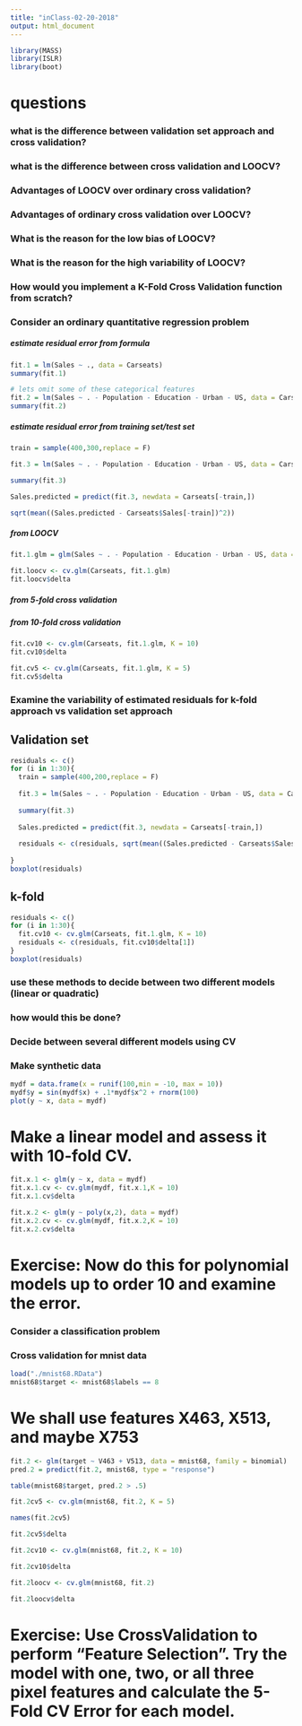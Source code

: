 ```yaml
---
title: "inClass-02-20-2018"
output: html_document
---
```


```r
library(MASS)
library(ISLR)
library(boot)
```

# questions

### what is the difference between validation set approach and cross validation?

### what is the difference between cross validation and LOOCV?

### Advantages of LOOCV over ordinary cross validation?

### Advantages of ordinary cross validation over LOOCV?

### What is the reason for the low bias of LOOCV? 

### What is the reason for the high variability of LOOCV?

### How would you implement a K-Fold Cross Validation function from scratch?



### Consider an ordinary quantitative regression problem
##### estimate residual error from formula
```r
fit.1 = lm(Sales ~ ., data = Carseats)
summary(fit.1)

# lets omit some of these categorical features
fit.2 = lm(Sales ~ . - Population - Education - Urban - US, data = Carseats)
summary(fit.2)
```

##### estimate residual error from training set/test set

```r
train = sample(400,300,replace = F)

fit.3 = lm(Sales ~ . - Population - Education - Urban - US, data = Carseats[train,])

summary(fit.3)

Sales.predicted = predict(fit.3, newdata = Carseats[-train,])

sqrt(mean((Sales.predicted - Carseats$Sales[-train])^2))
```

##### from LOOCV

```r

fit.1.glm = glm(Sales ~ . - Population - Education - Urban - US, data = Carseats)

fit.loocv <- cv.glm(Carseats, fit.1.glm)
fit.loocv$delta
```

##### from 5-fold cross validation
##### from 10-fold cross validation
```r
fit.cv10 <- cv.glm(Carseats, fit.1.glm, K = 10)
fit.cv10$delta

fit.cv5 <- cv.glm(Carseats, fit.1.glm, K = 5)
fit.cv5$delta
```

### Examine the variability of estimated residuals for k-fold approach vs validation set approach

## Validation set
```r
residuals <- c()
for (i in 1:30){
  train = sample(400,200,replace = F)
  
  fit.3 = lm(Sales ~ . - Population - Education - Urban - US, data = Carseats[train,])
  
  summary(fit.3)
  
  Sales.predicted = predict(fit.3, newdata = Carseats[-train,])
  
  residuals <- c(residuals, sqrt(mean((Sales.predicted - Carseats$Sales[-train])^2)))
  
}
boxplot(residuals)
```

## k-fold
```r
residuals <- c()
for (i in 1:30){
  fit.cv10 <- cv.glm(Carseats, fit.1.glm, K = 10)
  residuals <- c(residuals, fit.cv10$delta[1])
}
boxplot(residuals)
```


### use these methods to decide between two different models (linear or quadratic)
### how would this be done? 

### Decide between several different models using CV



### Make synthetic data
```r
mydf = data.frame(x = runif(100,min = -10, max = 10))
mydf$y = sin(mydf$x) + .1*mydf$x^2 + rnorm(100)
plot(y ~ x, data = mydf)
```

# Make a linear model and assess it with 10-fold CV.
```r
fit.x.1 <- glm(y ~ x, data = mydf)
fit.x.1.cv <- cv.glm(mydf, fit.x.1,K = 10)
fit.x.1.cv$delta

fit.x.2 <- glm(y ~ poly(x,2), data = mydf)
fit.x.2.cv <- cv.glm(mydf, fit.x.2,K = 10)
fit.x.2.cv$delta
```

# Exercise: Now do this for polynomial models up to order 10 and examine the error.



### Consider a classification problem

### Cross validation for mnist data 
```r
load("./mnist68.RData")
mnist68$target <- mnist68$labels == 8
```

# We shall use features  X463, X513, and maybe X753
```r
fit.2 <- glm(target ~ V463 + V513, data = mnist68, family = binomial)
pred.2 = predict(fit.2, mnist68, type = "response")

table(mnist68$target, pred.2 > .5)

fit.2cv5 <- cv.glm(mnist68, fit.2, K = 5)

names(fit.2cv5)

fit.2cv5$delta

fit.2cv10 <- cv.glm(mnist68, fit.2, K = 10)

fit.2cv10$delta

fit.2loocv <- cv.glm(mnist68, fit.2)

fit.2loocv$delta
```

# Exercise: Use CrossValidation to perform "Feature Selection". Try the model with one, two, or all three pixel features and calculate the 5-Fold CV Error for each model. 
